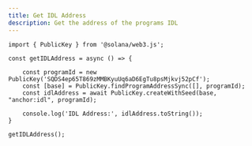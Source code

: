 ---
title: Get IDL Address
description: Get the address of the programs IDL
---

```tsx
import { PublicKey } from '@solana/web3.js';

const getIDLAddress = async () => {

    const programId = new PublicKey('SQDS4ep65T869zMMBKyuUq6aD6EgTu8psMjkvj52pCf');
    const [base] = PublicKey.findProgramAddressSync([], programId);
    const idlAddress = await PublicKey.createWithSeed(base, "anchor:idl", programId);

    console.log('IDL Address:', idlAddress.toString());
}

getIDLAddress();
```

